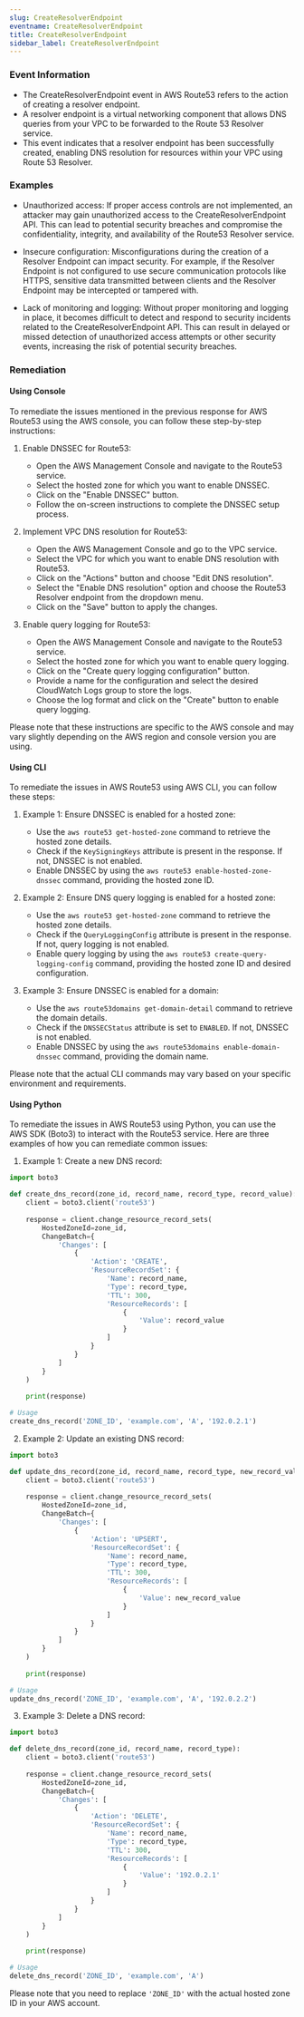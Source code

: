 ```yaml
--- 
slug: CreateResolverEndpoint
eventname: CreateResolverEndpoint
title: CreateResolverEndpoint
sidebar_label: CreateResolverEndpoint
---
```

                       
### Event Information

- The CreateResolverEndpoint event in AWS Route53 refers to the action of creating a resolver endpoint. 
- A resolver endpoint is a virtual networking component that allows DNS queries from your VPC to be forwarded to the Route 53 Resolver service. 
- This event indicates that a resolver endpoint has been successfully created, enabling DNS resolution for resources within your VPC using Route 53 Resolver.


### Examples

- Unauthorized access: If proper access controls are not implemented, an attacker may gain unauthorized access to the CreateResolverEndpoint API. This can lead to potential security breaches and compromise the confidentiality, integrity, and availability of the Route53 Resolver service.

- Insecure configuration: Misconfigurations during the creation of a Resolver Endpoint can impact security. For example, if the Resolver Endpoint is not configured to use secure communication protocols like HTTPS, sensitive data transmitted between clients and the Resolver Endpoint may be intercepted or tampered with.

- Lack of monitoring and logging: Without proper monitoring and logging in place, it becomes difficult to detect and respond to security incidents related to the CreateResolverEndpoint API. This can result in delayed or missed detection of unauthorized access attempts or other security events, increasing the risk of potential security breaches.

### Remediation

#### Using Console

To remediate the issues mentioned in the previous response for AWS Route53 using the AWS console, you can follow these step-by-step instructions:

1. Enable DNSSEC for Route53:
   - Open the AWS Management Console and navigate to the Route53 service.
   - Select the hosted zone for which you want to enable DNSSEC.
   - Click on the "Enable DNSSEC" button.
   - Follow the on-screen instructions to complete the DNSSEC setup process.

2. Implement VPC DNS resolution for Route53:
   - Open the AWS Management Console and go to the VPC service.
   - Select the VPC for which you want to enable DNS resolution with Route53.
   - Click on the "Actions" button and choose "Edit DNS resolution".
   - Select the "Enable DNS resolution" option and choose the Route53 Resolver endpoint from the dropdown menu.
   - Click on the "Save" button to apply the changes.

3. Enable query logging for Route53:
   - Open the AWS Management Console and navigate to the Route53 service.
   - Select the hosted zone for which you want to enable query logging.
   - Click on the "Create query logging configuration" button.
   - Provide a name for the configuration and select the desired CloudWatch Logs group to store the logs.
   - Choose the log format and click on the "Create" button to enable query logging.

Please note that these instructions are specific to the AWS console and may vary slightly depending on the AWS region and console version you are using.

#### Using CLI

To remediate the issues in AWS Route53 using AWS CLI, you can follow these steps:

1. Example 1: Ensure DNSSEC is enabled for a hosted zone:
   - Use the `aws route53 get-hosted-zone` command to retrieve the hosted zone details.
   - Check if the `KeySigningKeys` attribute is present in the response. If not, DNSSEC is not enabled.
   - Enable DNSSEC by using the `aws route53 enable-hosted-zone-dnssec` command, providing the hosted zone ID.

2. Example 2: Ensure DNS query logging is enabled for a hosted zone:
   - Use the `aws route53 get-hosted-zone` command to retrieve the hosted zone details.
   - Check if the `QueryLoggingConfig` attribute is present in the response. If not, query logging is not enabled.
   - Enable query logging by using the `aws route53 create-query-logging-config` command, providing the hosted zone ID and desired configuration.

3. Example 3: Ensure DNSSEC is enabled for a domain:
   - Use the `aws route53domains get-domain-detail` command to retrieve the domain details.
   - Check if the `DNSSECStatus` attribute is set to `ENABLED`. If not, DNSSEC is not enabled.
   - Enable DNSSEC by using the `aws route53domains enable-domain-dnssec` command, providing the domain name.

Please note that the actual CLI commands may vary based on your specific environment and requirements.

#### Using Python

To remediate the issues in AWS Route53 using Python, you can use the AWS SDK (Boto3) to interact with the Route53 service. Here are three examples of how you can remediate common issues:

1. Example 1: Create a new DNS record:
```python
import boto3

def create_dns_record(zone_id, record_name, record_type, record_value):
    client = boto3.client('route53')
    
    response = client.change_resource_record_sets(
        HostedZoneId=zone_id,
        ChangeBatch={
            'Changes': [
                {
                    'Action': 'CREATE',
                    'ResourceRecordSet': {
                        'Name': record_name,
                        'Type': record_type,
                        'TTL': 300,
                        'ResourceRecords': [
                            {
                                'Value': record_value
                            }
                        ]
                    }
                }
            ]
        }
    )
    
    print(response)

# Usage
create_dns_record('ZONE_ID', 'example.com', 'A', '192.0.2.1')
```

2. Example 2: Update an existing DNS record:
```python
import boto3

def update_dns_record(zone_id, record_name, record_type, new_record_value):
    client = boto3.client('route53')
    
    response = client.change_resource_record_sets(
        HostedZoneId=zone_id,
        ChangeBatch={
            'Changes': [
                {
                    'Action': 'UPSERT',
                    'ResourceRecordSet': {
                        'Name': record_name,
                        'Type': record_type,
                        'TTL': 300,
                        'ResourceRecords': [
                            {
                                'Value': new_record_value
                            }
                        ]
                    }
                }
            ]
        }
    )
    
    print(response)

# Usage
update_dns_record('ZONE_ID', 'example.com', 'A', '192.0.2.2')
```

3. Example 3: Delete a DNS record:
```python
import boto3

def delete_dns_record(zone_id, record_name, record_type):
    client = boto3.client('route53')
    
    response = client.change_resource_record_sets(
        HostedZoneId=zone_id,
        ChangeBatch={
            'Changes': [
                {
                    'Action': 'DELETE',
                    'ResourceRecordSet': {
                        'Name': record_name,
                        'Type': record_type,
                        'TTL': 300,
                        'ResourceRecords': [
                            {
                                'Value': '192.0.2.1'
                            }
                        ]
                    }
                }
            ]
        }
    )
    
    print(response)

# Usage
delete_dns_record('ZONE_ID', 'example.com', 'A')
```

Please note that you need to replace `'ZONE_ID'` with the actual hosted zone ID in your AWS account.


 